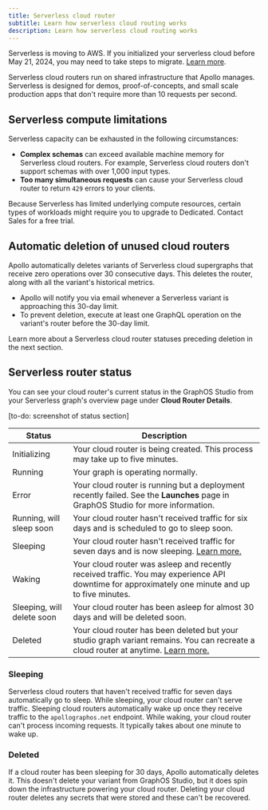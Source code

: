 ```yaml
---
title: Serverless cloud router
subtitle: Learn how serverless cloud routing works
description: Learn how serverless cloud routing works
---
```


<Note>

Serverless is moving to AWS. If you initialized your serverless cloud before May 21, 2024, you may need to take steps to migrate. [Learn more](./aws-migration).

</Note>

Serverless cloud routers run on shared infrastructure that Apollo manages. Serverless is designed for demos, proof-of-concepts, and small scale production apps that don't require more than 10 requests per second.

## Serverless compute limitations

Serverless capacity can be exhausted in the following circumstances:

- **Complex schemas** can exceed available machine memory for Serverless cloud routers. For example, Serverless cloud routers don't support schemas with over 1,000 input types.
- **Too many simultaneous requests** can cause your Serverless cloud router to return `429` errors to your clients.

Because Serverless has limited underlying compute resources, certain types of workloads might require you to upgrade to Dedicated. <TrackableLink href="https://www.apollographql.com/contact-sales?type=dedicated&referrer=docs" eventName="content_contact_cloud">Contact Sales</TrackableLink> for a free trial.

## Automatic deletion of unused cloud routers

Apollo automatically deletes variants of Serverless cloud supergraphs that receive zero operations over 30 consecutive days. This deletes the router, along with all the variant's historical metrics.

- Apollo will notify you via email whenever a Serverless variant is approaching this 30-day limit.
- To prevent deletion, execute at least one GraphQL operation on the variant's router before the 30-day limit.

Learn more about a Serverless cloud router statuses preceding deletion in the next section.

## Serverless router status

You can see your cloud router's current status in the GraphOS Studio from your Serverless graph's overview page under **Cloud Router Details**.

[to-do: screenshot of status section]

| Status                     | Description                                                                                                                                      |
| -------------------------- | ------------------------------------------------------------------------------------------------------------------------------------------------ |
| Initializing               | Your cloud router is being created. This process may take up to five minutes.                                                                    |
| Running                    | Your graph is operating normally.                                                                                                                |
| Error                      | Your cloud router is running but a deployment recently failed. See the **Launches** page in GraphOS Studio for more information.                 |
| Running, will sleep soon   | Your cloud router hasn't received traffic for six days and is scheduled to go to sleep soon.                                                     |
| Sleeping                   | Your cloud router hasn't received traffic for seven days and is now sleeping. [Learn more.](#sleeping)                                           |
| Waking                     | Your cloud router was asleep and recently received traffic. You may experience API downtime for approximately one minute and up to five minutes. |
| Sleeping, will delete soon | Your cloud router has been asleep for almost 30 days and will be deleted soon.                                                                   |
| Deleted                    | Your cloud router has been deleted but your studio graph variant remains. You can recreate a cloud router at anytime. [Learn more.](#deleted)    |

### Sleeping

Serverless cloud routers that haven't received traffic for seven days automatically go to sleep. While sleeping, your cloud router can't serve traffic. Sleeping cloud routers automatically wake up once they receive traffic to the `apollographos.net` endpoint. While waking, your cloud router can't process incoming requests. It typically takes about one minute to wake up.

### Deleted

If a cloud router has been sleeping for 30 days, Apollo automatically deletes it. This doesn't delete your variant from GraphOS Studio, but it does spin down the infrastructure powering your cloud router. Deleting your cloud router deletes any secrets that were stored and these can't be recovered.

